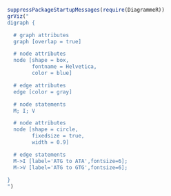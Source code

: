 ```r
suppressPackageStartupMessages(require(DiagrammeR))
grViz("
digraph {

  # graph attributes
  graph [overlap = true]

  # node attributes
  node [shape = box,
        fontname = Helvetica,
        color = blue]

  # edge attributes
  edge [color = gray]

  # node statements
  M; I; V

  # node attributes
  node [shape = circle,
        fixedsize = true,
        width = 0.9]

  # edge statements
  M->I [label='ATG to ATA',fontsize=6];
  M->V [label='ATG to GTG',fontsize=6];
  
}
")
```